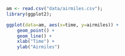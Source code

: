```r
am <- read.csv("data/airmiles.csv");
library(ggplot2);

ggplot(data=am, aes(x=time, y=airmiles)) +
    geom_point() +
    geom_line() +
    xlab("Time") +
    ylab("Airmiles")

```